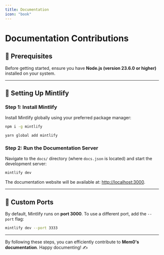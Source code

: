 ```yaml
---
title: Documentation
icon: "book"
---
```


<Snippet file="blank-notif.mdx" />

# Documentation Contributions

## 📌 Prerequisites

Before getting started, ensure you have **Node.js (version 23.6.0 or higher)** installed on your system.

---

## 🚀 Setting Up Mintlify

### Step 1: Install Mintlify

Install Mintlify globally using your preferred package manager:

<CodeGroup>

```bash npm
npm i -g mintlify
```

```bash yarn
yarn global add mintlify
```

</CodeGroup>

### Step 2: Run the Documentation Server

Navigate to the `docs/` directory (where `docs.json` is located) and start the development server:

```bash
mintlify dev
```

The documentation website will be available at: [http://localhost:3000](http://localhost:3000).

---

## 🔧 Custom Ports

By default, Mintlify runs on **port 3000**. To use a different port, add the `--port` flag:

```bash
mintlify dev --port 3333
```

---

By following these steps, you can efficiently contribute to **Mem0's documentation**. Happy documenting! ✍️

